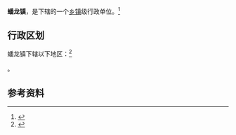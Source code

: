 {{中国乡级行政区|61/06/02/106/000}}

'''蟠龙镇'''，是{{PRC admin/fullname|61/06/02/106/000|3}}下辖的一个[[乡镇|乡镇]]级行政单位。<ref>{{PRC admin/ref sgc|{{PRC admin/parent|61/06/02/106/000}}}}</ref>

== 行政区划 ==

蟠龙镇下辖以下地区：<ref>{{PRC admin/ref sgc|61/06/02/106/000}}</ref>

{{PRC admin/children|61/06/02/106/000}}。

== 参考资料 ==

{{reflist}}

{{行政区划小作品}}
{{PRC admin/navcat|61/06/02/106/000}}